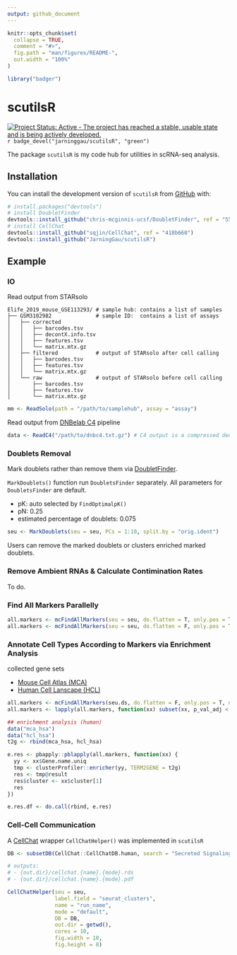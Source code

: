 ```yaml
---
output: github_document
---
```


```r
knitr::opts_chunk$set(
  collapse = TRUE,
  comment = "#>",
  fig.path = "man/figures/README-",
  out.width = "100%"
)
```

```r
library("badger")
```

# scutilsR

[![Project Status: Active - The project has reached a stable, usable state and is being actively developed.](http://www.repostatus.org/badges/latest/active.svg)](http://www.repostatus.org/#active)
`r badge_devel("jarninggau/scutilsR", "green")`

The package `scutilsR` is my code hub for utilities in scRNA-seq analysis.

## Installation

You can install the development version of `scutilsR` from [GitHub](https://github.com/) with:

``` r
# install.packages("devtools")
# install DoubletFinder
devtools::install_github("chris-mcginnis-ucsf/DoubletFinder", ref = "554097b")
# install CellChat
devtools::install_github("sqjin/CellChat", ref = "418b660")
devtools::install_github("JarningGau/scutilsR")
```

## Example

### IO

Read output from STARsolo

```
Elife_2019_mouse_GSE113293/ # sample hub: contains a list of samples
├── GSM3102982              # sample ID:  contains a list of assays
│   ├── corrected
│   │   ├── barcodes.tsv
│   │   ├── decontX.info.tsv
│   │   ├── features.tsv
│   │   └── matrix.mtx.gz
│   ├── filtered            # output of STARsolo after cell calling
│   │   ├── barcodes.tsv
│   │   ├── features.tsv
│   │   └── matrix.mtx.gz
│   └── raw                 # output of STARsolo before cell calling
│       ├── barcodes.tsv
│       ├── features.tsv
│       └── matrix.mtx.gz
```

```r
mm <- ReadSolo(path = "/path/to/samplehub", assay = "assay")
```

Read output from [DNBelab C4](https://github.com/MGI-tech-bioinformatics/DNBelab_C_Series_scRNA-analysis-software) pipeline

```r
data <- ReadC4("/path/to/dnbc4.txt.gz") # C4 output is a compressed dense matrix
```


### Doublets Removal

Mark doublets rather than remove them via [DoubletFinder](https://github.com/chris-mcginnis-ucsf/DoubletFinder).

`MarkDoublets()` function run `DoubletsFinder` separately. All parameters for `DoubletsFinder` are default.

- pK: auto selected by `FindOptimalpK()`
- pN: 0.25
- estimated percentage of doublets: 0.075

```r
seu <- MarkDoublets(seu = seu, PCs = 1:10, split.by = "orig.ident")
```

Users can remove the marked doublets or clusters enriched marked doublets.


### Remove Ambient RNAs & Calculate Contimination Rates

To do.


### Find All Markers Parallelly

```r
all.markers <- mcFindAllMarkers(seu = seu, do.flatten = T, only.pos = T, n.cores = 10) # returns a data.frame
all.markers <- mcFindAllMarkers(seu = seu, do.flatten = F, only.pos = T, n.cores = 10) # returns a list
```


### Annotate Cell Types According to Markers via Enrichment Analysis

collected gene sets

- [Mouse Cell Atlas (MCA)](https://doi.org/10.1016/j.cell.2018.02.001)
- [Human Cell Lanscape (HCL)](https://doi.org/10.1038/s41586-020-2157-4)

```r
all.markers <- mcFindAllMarkers(seu.ds, do.flatten = F, only.pos = T, n.cores = 20)
all.markers <- lapply(all.markers, function(xx) subset(xx, p_val_adj < 1e-6 & avg_log2FC > log2(1.5)))

## enrichment analysis (human)
data("mca_hsa")
data("hcl_hsa")
t2g <- rbind(mca_hsa, hcl_hsa)

e.res <- pbapply::pblapply(all.markers, function(xx) {
  yy <- xx$Gene.name.uniq
  tmp <- clusterProfiler::enricher(yy, TERM2GENE = t2g)
  res <- tmp@result
  res$cluster <- xx$cluster[1]
  res
})

e.res.df <- do.call(rbind, e.res)
```

### Cell-Cell Communication

A [CellChat](https://github.com/sqjin/CellChat) wrapper `CellChatHelper()` was implemented in `scutilsR`

```r
DB <- subsetDB(CellChat::CellChatDB.human, search = "Secreted Signaling")

# outputs:
# - {out.dir}/cellchat.{name}.{mode}.rds
# - {out.dir}/cellchat.{name}.{mode}.pdf

CellChatHelper(seu = seu, 
               label.field = "seurat_clusters", 
               name = "run_name", 
               mode = "default", 
               DB = DB, 
               out.dir = getwd(), 
               cores = 10, 
               fig.width = 10, 
               fig.height = 8)
```

